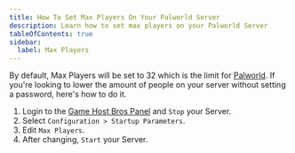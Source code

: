 ```yaml
---
title: How To Set Max Players On Your Palworld Server
description: Learn how to set max players on your Palworld Server
tableOfContents: true
sidebar:
  label: Max Players
---
```


By default, Max Players will be set to 32 which is the limit for [Palworld](https://www.gamehostbros.com/palworld-server-hosting/). If you're looking to lower the amount of people on your server without setting a password, here's how to do it.
<Steps>
1. Login to the [Game Host Bros Panel](https://panel.gamehostbros.com/) and `Stop` your Server.
2. Select `Configuration > Startup Parameters`.
3. Edit `Max Players`.
4. After changing, `Start` your Server.
</Steps>

